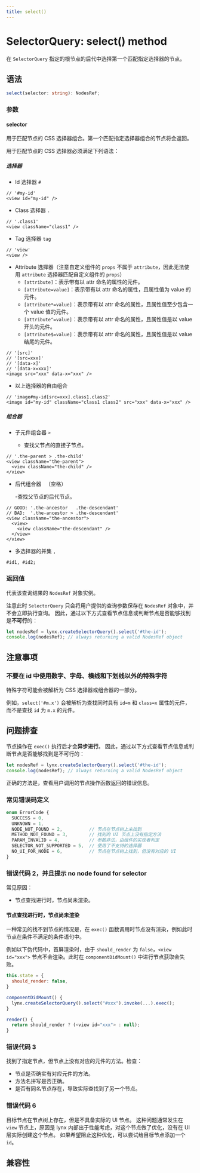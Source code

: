 ```yaml
---
title: select()
---
```


# SelectorQuery: select() method

在 `SelectorQuery` 指定的根节点的后代中选择第一个匹配指定选择器的节点。

## 语法

```ts
select(selector: string): NodesRef;
```

### 参数

#### selector

用于匹配节点的 CSS 选择器组合。第一个匹配指定选择器组合的节点将会返回。

用于匹配节点的 CSS 选择器必须满足下列语法：

##### 选择器

- Id 选择器 `#`

```tsx
// '#my-id'
<view id="my-id" />
```

- Class 选择器 `.`

```tsx
// '.class1'
<view className="class1" />
```

- Tag 选择器 `tag`

```tsx
// 'view'
<view />
```

- Attribute 选择器（注意自定义组件的 `props` 不属于 `attribute`，因此无法使用 `attribute` 选择器匹配自定义组件的 `props`）
  - `[attribute]`：表示带有以 attr 命名的属性的元件。
  - `[attribute=value]`：表示带有以 attr 命名的属性，且属性值为 value 的元件。
  - `[attribute*=value]`：表示带有以 attr 命名的属性，且属性值至少包含一个 value 值的元件。
  - `[attribute^=value]`：表示带有以 attr 命名的属性，且属性值是以 value 开头的元件。
  - `[attribute$=value]`：表示带有以 attr 命名的属性，且属性值是以 value 结尾的元件。

```tsx
// '[src]'
// '[src=xxx]'
// '[data-x]'
// '[data-x=xxx]'
<image src="xxx" data-x="xxx" />
```

- 以上选择器的自由组合

```tsx
// 'image#my-id[src=xxx].class1.class2'
<image id="my-id" className="class1 class2" src="xxx" data-x="xxx" />
```

##### 组合器

- 子元件组合器 `>`

  - 查找父节点的直接子节点。

```tsx
// '.the-parent > .the-child'
<view className="the-parent">
  <view className="the-child" />
</view>
```

- 后代组合器 ` `（空格）

  -查找父节点的后代节点。

```tsx
// GOOD: '.the-ancestor   .the-descendant'
// BAD:  '.the-ancestor > .the-descendant'
<view className="the-ancestor">
  <view>
    <view className="the-descendant" />
  </view>
</view>
```

- 多选择器的并集 `,`

```tsx
#id1, #id2;
```

### 返回值

代表该查询结果的 `NodesRef` 对象实例。

注意此时 `SelectorQuery` 只会将用户提供的查询参数保存在 `NodesRef` 对象中，并不会立即执行查询。
因此，通过以下方式查看节点信息或判断节点是否能够找到是**不可行**的：

```js
let nodesRef = lynx.createSelectorQuery().select('#the-id');
console.log(nodesRef); // always returning a valid NodesRef object
```

## 注意事项

### 不要在 id 中使用数字、字母、横线和下划线以外的特殊字符

特殊字符可能会被解析为 CSS 选择器或组合器的一部分。

例如，`select('#m.x')` 会被解析为查找同时具有 `id=m` 和 `class=x` 属性的元件，而不是查找 `id` 为 `m.x` 的元件。

## 问题排查

节点操作在 `exec()` 执行后才会**异步进行**。
因此，通过以下方式查看节点信息或判断节点是否能够找到是不可行的：

```js
let nodesRef = lynx.createSelectorQuery().select('#the-id');
console.log(nodesRef); // always returning a valid NodesRef object
```

正确的方法是，查看用户调用的节点操作函数返回的错误信息。

### 常见错误码定义

```jsx
enum ErrorCode {
  SUCCESS = 0,
  UNKNOWN = 1,
  NODE_NOT_FOUND = 2,          // 节点在节点树上未找到
  METHOD_NOT_FOUND = 3,        // 找到的 UI 节点上没有指定方法
  PARAM_INVALID = 4,           // 参数非法，由组件的实现者判定
  SELECTOR_NOT_SUPPORTED = 5,  // 使用了不支持的选择器
  NO_UI_FOR_NODE = 6,          // 节点在节点树上找到，但没有对应的 UI
}
```

### 错误代码 2，并且提示 no node found for selector

常见原因：

- 节点查找进行时，节点尚未渲染。

#### 节点查找进行时，节点尚未渲染

一种常见的找不到节点的情况是，在 `exec()` 函数调用时节点没有渲染，例如此时节点在条件不满足的条件语句中。

例如以下伪代码中，首屏渲染时，由于 `should_render` 为 `false`，`<view id="xxx">` 节点不会渲染。此时在 `componentDidMount()` 中进行节点获取会失败。

```js
this.state = {
  should_render: false,
}

componentDidMount() {
  lynx.createSelectorQuery().select("#xxx").invoke(...).exec();
}

render() {
  return should_render ? (<view id="xxx"> : null);
}
```

### 错误代码 3

找到了指定节点，但节点上没有对应的元件的方法。检查：

- 节点是否确实有对应元件的方法。
- 方法名拼写是否正确。
- 是否有同名节点存在，导致实际查找到了另一个节点。

### 错误代码 6

目标节点在节点树上存在，但是不具备实际的 UI 节点。
这种问题通常发生在 `view` 节点上，原因是 lynx 内部出于性能考虑，对这个节点做了优化，没有在 UI 层实际创建这个节点。
如果希望阻止这种优化，可以尝试给目标节点添加一个 `id`。

## 兼容性


<LegacyCompatTable metadata="lynx-api/selector-query/select" />
